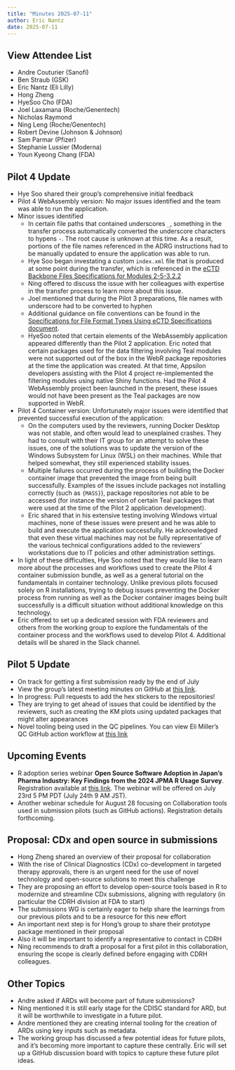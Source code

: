 ```yaml
---
title: "Minutes 2025-07-11"
author: Eric Nantz
date: 2025-07-11
---
```


::: {.callout-tip collapse="true"}
## View Attendee List

- Andre Couturier (Sanofi)
- Ben Straub (GSK)
- Eric Nantz (Eli Lilly)
- Hong Zheng
- HyeSoo Cho (FDA)
- Joel Laxamana (Roche/Genentech)
- Nicholas Raymond
- Ning Leng (Roche/Genentech)
- Robert Devine (Johnson & Johnson)
- Sam Parmar (Pfizer)
- Stephanie Lussier (Moderna)
- Youn Kyeong Chang (FDA)
:::

## Pilot 4 Update

* Hye Soo shared their group's comprehensive initial feedback
* Pilot 4 WebAssembly version: No major issues identified and the team was able to run the application.
* Minor issues identified 
    * In certain file paths that contained underscores `_`, something in the transfer process automatically converted the underscore characters to hypens `-`. The root cause is unknown at this time. As a result, portions of the file names referenced in the ADRG instructions had to be manually updated to ensure the application was able to run.
    * Hye Soo began investating a custom `index.xml` file that is produced at some point during the transfer, which is referenced in the [eCTD Backbone Files Specifications for Modules 2-5-3.2.2](https://www.fda.gov/media/159380/download)
    * Ning offered to discuss the issue with her colleagues with expertise in the transfer process to learn more about this issue.
    * Joel mentioned that during the Pilot 3 preparations, file names with underscore had to be converted to hyphen
    * Additional guidance on file conventions can be found in the [Specifications for File Format Types Using eCTD Specifications document](https://www.fda.gov/media/85816/download).
    * HyeSoo noted that certain elements of the WebAssembly application appeared differently than the Pilot 2 application. Eric noted that certain packages used for the data filtering involving Teal modules were not supported out of the box in the WebR package repositories at the time the application was created. At that time, Appsilon developers assisting with the Pilot 4 project re-implemented the filtering modules using native Shiny functions. Had the Pilot 4 WebAssembly project been launched in the present, these issues would not have been present as the Teal packages are now supported in WebR.
* Pilot 4 Container version: Unfortunately major issues were identified that prevented successful execution of the application:
    * On the computers used by the reviewers, running Docker Desktop was not stable, and often would lead to unexplained crashes. They had to consult with their IT group for an attempt to solve these issues, one of the solutions was to update the version of the Windows Subsystem for Linux (WSL) on their machines. While that helped somewhat, they still experienced stability issues.
    * Multiple failures occurred during the process of building the Docker container image that prevented the image from being built successfully. Examples of the issues include packages not installing correctly (such as `{MASS}`), package repositories not able to be accessed (for instance the version of certain Teal packages that were used at the time of the Pilot 2 application development).
    * Eric shared that in his extensive testing involving Windows virtual machines, none of these issues were present and he was able to build and execute the application successfully. He acknowledged that even these virtual machines may not be fully representative of the various technical configurations added to the reviewers' workstations due to IT policies and other administration settings.
* In light of these difficulties, Hye Soo noted that they would like to learn more about the processes and workflows used to create the Pilot 4 container submission bundle, as well as a general tutorial on the fundamentals in container technology. Unlike previous pilots focused solely on R installations, trying to debug issues preventing the Docker process from running as well as the Docker container images being built successfully is a difficult situation without additional knowledge on this technology.
* Eric offered to set up a dedicated session with FDA reviewers and others from the working group to explore the fundamentals of the container process and the workflows used to develop Pilot 4. Additional details will be shared in the Slack channel.

## Pilot 5 Update

* On track for getting a first submission ready by the end of July
* View the group's latest meeting minutes on GitHub at [this link](https://github.com/RConsortium/submissions-pilot5-datasetjson/discussions/3#discussioncomment-13732444).
* In progress: Pull requests to add the hex stickers to the repositories!
* They are trying to get ahead of issues that could be identified by the reviewers, such as creating the KM plots using updated packages that might alter appearances
* Novel tooling being used in the QC pipelines. You can view Eli Miller's QC GitHub action workflow at [this link](https://github.com/RConsortium/submissions-pilot5-datasetjson/blob/main/.github/workflows/qc.yaml)


## Upcoming Events

* R adoption series webinar **Open Source Software Adoption in Japan's Pharma Industry: Key Findings from the 2024 JPMA R Usage Survey**. Registration available at [this link](https://r-consortium.org/webinars/open-source-adoption-in-japans-pharma-industry.html). The webinar will be offered on July 23rd 5 PM PDT (July 24th 9 AM JST).
* Another webinar schedule for August 28 focusing on Collaboration tools used in submission pilots (such as GitHub actions). Registration details forthcoming. 


## Proposal: CDx and open source in submissions

* Hong Zheng shared an overview of their proposal for collaboration 
* With the rise of Clinical Diagnostics (CDx) co-development in targeted therapy approvals, there is an urgent need for the use of novel technology and open-source solutions to meet this challenge
* They are proposing an effort to develop open-source tools based in R to modernize and streamline CDx submissions, aligning with regulatory (in particular the CDRH division at FDA to start)
* The submissions WG is certainly eager to help share the learnings from our previous pilots and to be a resource for this new effort
* An important next step is for Hong's group to share their prototype package mentioned in their proposal
* Also it will be important to identify a representative to contact in CDRH
* Ning recommends to draft a proposal for a first pilot in this collaboration, ensuring the scope is clearly defined before engaging with CDRH colleagues.

## Other Topics

* Andre asked if ARDs will become part of future submissions?
* Ning mentioned it is still early stage for the CDISC standard for ARD, but it will be worthwhile to investigate in a future pilot.
* Andre mentioned they are creating internal tooling for the creation of ARDs using key inputs such as metadata.
* The working group has discussed a few potential ideas for future pilots, and it's becoming more important to capture these centrally. Eric will set up a GitHub discussion board with topics to capture these future pilot ideas.